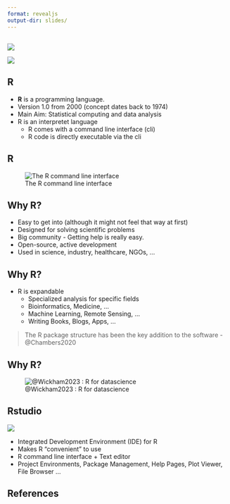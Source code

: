 ```yaml
---
format: revealjs
output-dir: slides/
---
```



##

![](https://www.r-project.org/Rlogo.png)

![](https://www.produnis.de/R/images/rstudiologo.png)

## R




* **R** is a programming language.
* Version 1.0 from 2000 (concept dates back to 1974)
* Main Aim: Statistical computing and data analysis
* R is an interpretet language
    * R comes with a command line interface (cli)
	* R code is directly executable via the cli



## R



![The R command line interface](assets/R_window.png)




## Why R?

* Easy to get into (although it might not feel that way at first)
* Designed for solving scientific problems
* Big community - Getting help is really easy.
* Open-source, active development
* Used in science, industry, healthcare, NGOs, ... 

## Why R?

* R is expandable
    * Specialized analysis for specific fields
    * Bioinformatics, Medicine, ...
    * Machine Learning, Remote Sensing, ...
    * Writing Books, Blogs, Apps, ...

> The R package structure has been the key addition to the software - @Chambers2020



## Why R?

![@Wickham2023 : R for datascience](https://r4ds.hadley.nz/diagrams/data-science/base.png)


## Rstudio

![](https://www.produnis.de/R/images/rstudiologo.png)

* Integrated Development Environment (IDE) for R
* Makes R "convenient" to use
* R command line interface + Text editor
* Project Environments, Package Management, Help Pages, Plot Viewer, File Browser ...


## References
